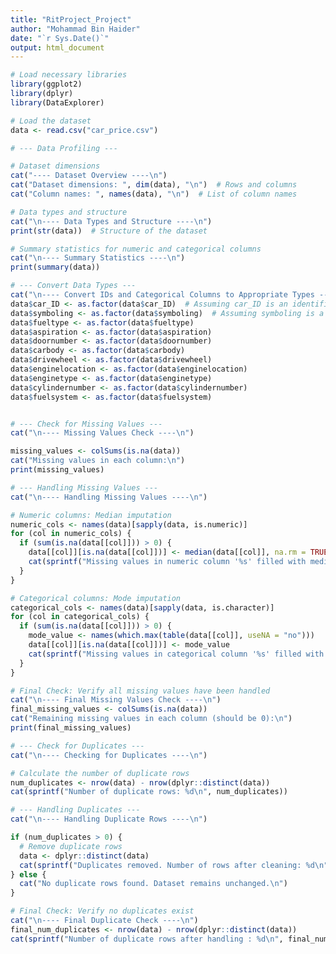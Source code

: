 ```yaml
---
title: "RitProject_Project"
author: "Mohammad Bin Haider"
date: "`r Sys.Date()`"
output: html_document
---
```


```r
# Load necessary libraries
library(ggplot2)
library(dplyr)
library(DataExplorer)

# Load the dataset
data <- read.csv("car_price.csv")

# --- Data Profiling ---

# Dataset dimensions
cat("---- Dataset Overview ----\n")
cat("Dataset dimensions: ", dim(data), "\n")  # Rows and columns
cat("Column names: ", names(data), "\n")  # List of column names

# Data types and structure
cat("\n---- Data Types and Structure ----\n")
print(str(data))  # Structure of the dataset

# Summary statistics for numeric and categorical columns
cat("\n---- Summary Statistics ----\n")
print(summary(data))


```

```r
# --- Convert Data Types ---
cat("\n---- Convert IDs and Categorical Columns to Appropriate Types ----\n")
data$car_ID <- as.factor(data$car_ID)  # Assuming car_ID is an identifier
data$symboling <- as.factor(data$symboling)  # Assuming symboling is a categorical variable
data$fueltype <- as.factor(data$fueltype)
data$aspiration <- as.factor(data$aspiration)
data$doornumber <- as.factor(data$doornumber)
data$carbody <- as.factor(data$carbody)
data$drivewheel <- as.factor(data$drivewheel)
data$enginelocation <- as.factor(data$enginelocation)
data$enginetype <- as.factor(data$enginetype)
data$cylindernumber <- as.factor(data$cylindernumber)
data$fuelsystem <- as.factor(data$fuelsystem)



```

```r
# --- Check for Missing Values ---
cat("\n---- Missing Values Check ----\n")

missing_values <- colSums(is.na(data))
cat("Missing values in each column:\n")
print(missing_values)

# --- Handling Missing Values ---
cat("\n---- Handling Missing Values ----\n")

# Numeric columns: Median imputation
numeric_cols <- names(data)[sapply(data, is.numeric)]
for (col in numeric_cols) {
  if (sum(is.na(data[[col]])) > 0) {
    data[[col]][is.na(data[[col]])] <- median(data[[col]], na.rm = TRUE)
    cat(sprintf("Missing values in numeric column '%s' filled with median.\n", col))
  }
}

# Categorical columns: Mode imputation
categorical_cols <- names(data)[sapply(data, is.character)]
for (col in categorical_cols) {
  if (sum(is.na(data[[col]])) > 0) {
    mode_value <- names(which.max(table(data[[col]], useNA = "no")))
    data[[col]][is.na(data[[col]])] <- mode_value
    cat(sprintf("Missing values in categorical column '%s' filled with mode '%s'.\n", col, mode_value))
  }
}

# Final Check: Verify all missing values have been handled
cat("\n---- Final Missing Values Check ----\n")
final_missing_values <- colSums(is.na(data))
cat("Remaining missing values in each column (should be 0):\n")
print(final_missing_values)

```

```r

# --- Check for Duplicates ---
cat("\n---- Checking for Duplicates ----\n")

# Calculate the number of duplicate rows
num_duplicates <- nrow(data) - nrow(dplyr::distinct(data))
cat(sprintf("Number of duplicate rows: %d\n", num_duplicates))

# --- Handling Duplicates ---
cat("\n---- Handling Duplicate Rows ----\n")

if (num_duplicates > 0) {
  # Remove duplicate rows
  data <- dplyr::distinct(data)
  cat(sprintf("Duplicates removed. Number of rows after cleaning: %d\n", nrow(data)))
} else {
  cat("No duplicate rows found. Dataset remains unchanged.\n")
}

# Final Check: Verify no duplicates exist
cat("\n---- Final Duplicate Check ----\n")
final_num_duplicates <- nrow(data) - nrow(dplyr::distinct(data))
cat(sprintf("Number of duplicate rows after handling : %d\n", final_num_duplicates))
```



